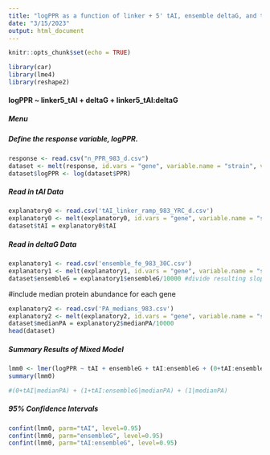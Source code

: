 ---
title: "logPPR as a function of linker + 5' tAI, ensemble deltaG, and their interaction"
date: "3/15/2023"
output: html_document
---

```{r setup, include=FALSE}
knitr::opts_chunk$set(echo = TRUE)
```

```{r libraries, message=FALSE, warning=FALSE}
library(car)
library(lme4)
library(reshape2)
```


#### logPPR ~ linker5_tAI + deltaG + linker5_tAI:deltaG {.tabset .tabset-dropdown}
##### Menu
##### Define the response variable, logPPR.
```{r response_variable0}
response <- read.csv("n_PPR_983_d.csv")
dataset <- melt(response, id.vars = "gene", variable.name = "strain", value.name = "PPR")
dataset$logPPR <- log(dataset$PPR)
```

##### Read in tAI Data
```{r Ftai}
explanatory0 <- read.csv('tAI_linker_ramp_983_YRC_d.csv')
explanatory0 <- melt(explanatory0, id.vars = "gene", variable.name = "strain", value.name = "tAI")
dataset$tAI = explanatory0$tAI
```

##### Read in deltaG Data
```{r FdelG}
explanatory1 <- read.csv('ensemble_fe_983_30C.csv')
explanatory1 <- melt(explanatory1, id.vars = "gene", variable.name = "strain", value.name = "ensembleG")
dataset$ensembleG = explanatory1$ensembleG/10000 #divide resulting slope by 10 to get units of 1/(Mcal per mol)
```

#include median protein abundance for each gene
```{r pa}
explanatory2 <- read.csv('PA_medians_983.csv')
explanatory2 <- melt(explanatory2, id.vars = "gene", variable.name = "strain", value.name = "medianPA")
dataset$medianPA = explanatory2$medianPA/10000
head(dataset)
```

##### Summary Results of Mixed Model
``` {r F1}
lmm0 <- lmer(logPPR ~ tAI + ensembleG + tAI:ensembleG + (0+tAI:ensembleG|gene) + (0+tAI|medianPA) + (0+ensembleG|medianPA) + (0+tAI:ensembleG|medianPA) + (1|medianPA), data=dataset, REML = FALSE, control = lmerControl(optimizer="bobyqa", optCtrl=list(maxfun=1e5)))
summary(lmm0)

#(0+tAI|medianPA) + (1+tAI:ensembleG|medianPA) + (1|medianPA)
```

##### 95% Confidence Intervals
``` {r F1confint}
confint(lmm0, parm="tAI", level=0.95)
confint(lmm0, parm="ensembleG", level=0.95)
confint(lmm0, parm="tAI:ensembleG", level=0.95)
```